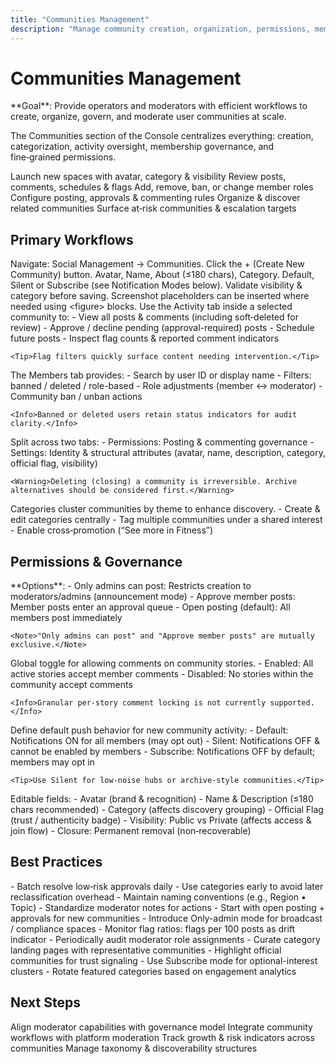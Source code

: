 ```yaml
---
title: "Communities Management"
description: "Manage community creation, organization, permissions, membership, and activity in the social.plus Console"
---
```


# Communities Management

<Info>
**Goal**: Provide operators and moderators with efficient workflows to create, organize, govern, and moderate user communities at scale.
</Info>

The Communities section of the Console centralizes everything: creation, categorization, activity oversight, membership governance, and fine‑grained permissions.

<CardGroup cols={3}>
  <Card title="Create Community" icon="plus">
    Launch new spaces with avatar, category & visibility
  </Card>
  <Card title="Manage Activity" icon="list">
    Review posts, comments, schedules & flags
  </Card>
  <Card title="Membership" icon="users">
    Add, remove, ban, or change member roles
  </Card>
  <Card title="Permissions" icon="shield">
    Configure posting, approvals & commenting rules
  </Card>
  <Card title="Categories" icon="tags">
    Organize & discover related communities
  </Card>
  <Card title="Moderation Flags" icon="flag">
    Surface at‑risk communities & escalation targets
  </Card>
</CardGroup>

## Primary Workflows

<Tabs>
  <Tab title="1. Create Community">
    <Steps>
      <Step title="Open Communities">Navigate: Social Management → Communities.</Step>
      <Step title="Launch Form">Click the + (Create New Community) button.</Step>
      <Step title="Fill Core Data">Avatar, Name, About (≤180 chars), Category.</Step>
      <Step title="Select Notification Mode">Default, Silent or Subscribe (see Notification Modes below).</Step>
      <Step title="Review & Confirm">Validate visibility & category before saving.</Step>
    </Steps>
    <Note>Screenshot placeholders can be inserted where needed using &lt;figure&gt; blocks.</Note>
  </Tab>
  <Tab title="2. Manage Activity">
    Use the Activity tab inside a selected community to:
    - View all posts & comments (including soft‑deleted for review)
    - Approve / decline pending (approval-required) posts
    - Schedule future posts
    - Inspect flag counts & reported comment indicators
    
    <Tip>Flag filters quickly surface content needing intervention.</Tip>
  </Tab>
  <Tab title="3. Manage Members">
    The Members tab provides:
    - Search by user ID or display name
    - Filters: banned / deleted / role-based
    - Role adjustments (member ↔ moderator)
    - Community ban / unban actions
    
    <Info>Banned or deleted users retain status indicators for audit clarity.</Info>
  </Tab>
  <Tab title="4. Permissions & Settings">
    Split across two tabs:
    - Permissions: Posting & commenting governance
    - Settings: Identity & structural attributes (avatar, name, description, category, official flag, visibility)
    
    <Warning>Deleting (closing) a community is irreversible. Archive alternatives should be considered first.</Warning>
  </Tab>
  <Tab title="5. Categories & Organization">
    Categories cluster communities by theme to enhance discovery.
    - Create & edit categories centrally
    - Tag multiple communities under a shared interest
    - Enable cross‑promotion (“See more in Fitness”)
  </Tab>
</Tabs>

## Permissions & Governance

<AccordionGroup>
  <Accordion title="Posting Permissions">
    **Options**:
    - Only admins can post: Restricts creation to moderators/admins (announcement mode)
    - Approve member posts: Member posts enter an approval queue
    - Open posting (default): All members post immediately
    
    <Note>"Only admins can post" and "Approve member posts" are mutually exclusive.</Note>
  </Accordion>
  <Accordion title="Commenting Permissions (Stories)">
    Global toggle for allowing comments on community stories.
    - Enabled: All active stories accept member comments
    - Disabled: No stories within the community accept comments
    
    <Info>Granular per‑story comment locking is not currently supported.</Info>
  </Accordion>
  <Accordion title="Notification Modes">
    Define default push behavior for new community activity:
    - Default: Notifications ON for all members (may opt out)
    - Silent: Notifications OFF & cannot be enabled by members
    - Subscribe: Notifications OFF by default; members may opt in
    
    <Tip>Use Silent for low-noise hubs or archive‑style communities.</Tip>
  </Accordion>
  <Accordion title="Settings Management">
    Editable fields:
    - Avatar (brand & recognition)
    - Name & Description (≤180 chars recommended)
    - Category (affects discovery grouping)
    - Official Flag (trust / authenticity badge)
    - Visibility: Public vs Private (affects access & join flow)
    - Closure: Permanent removal (non‑recoverable)
  </Accordion>
</AccordionGroup>

## Best Practices

<AccordionGroup>
  <Accordion title="Operational Efficiency">
    - Batch resolve low‑risk approvals daily
    - Use categories early to avoid later reclassification overhead
    - Maintain naming conventions (e.g., Region • Topic)
    - Standardize moderator notes for actions
  </Accordion>
  <Accordion title="Governance & Safety">
    - Start with open posting + approvals for new communities
    - Introduce Only-admin mode for broadcast / compliance spaces
    - Monitor flag ratios: flags per 100 posts as drift indicator
    - Periodically audit moderator role assignments
  </Accordion>
  <Accordion title="Growth & Discovery">
    - Curate category landing pages with representative communities
    - Highlight official communities for trust signaling
    - Use Subscribe mode for optional-interest clusters
    - Rotate featured categories based on engagement analytics
  </Accordion>
</AccordionGroup>


## Next Steps

<CardGroup cols={2}>
  <Card title="Roles & Privileges" icon="user-shield" href="/analytics-and-moderation/console/moderation/roles-and-privileges">
    Align moderator capabilities with governance model
  </Card>
  <Card title="Content Moderation" icon="shield" href="/analytics-and-moderation/console/moderation/overview">
    Integrate community workflows with platform moderation
  </Card>
</CardGroup>

<CardGroup cols={2}>
  <Card title="Analytics & Health" icon="chart-bar" href="/analytics-and-moderation/console/analytics/overview">
    Track growth & risk indicators across communities
  </Card>
  <Card title="Categories Reference" icon="tags" href="/analytics-and-moderation/console/social-management/communities">
    Manage taxonomy & discoverability structures
  </Card>
</CardGroup>
